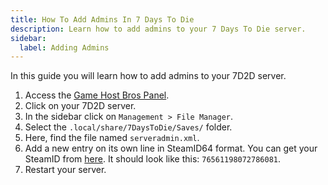 ```yaml
---
title: How To Add Admins In 7 Days To Die
description: Learn how to add admins to your 7 Days To Die server.
sidebar:
  label: Adding Admins
---
```


In this guide you will learn how to add admins to your 7D2D server.

1. Access the [Game Host Bros Panel](https://panel.gamehostbros.com/).
2. Click on your 7D2D server.
3. In the sidebar click on `Management > File Manager`.
4. Select the `.local/share/7DaysToDie/Saves/` folder.
5. Here, find the file named `serveradmin.xml`.
6. Add a new entry on its own line in SteamID64 format. You can get your SteamID from [here](https://steamid.io/). It should look like this: `76561198072786081`.
7. Restart your server.
